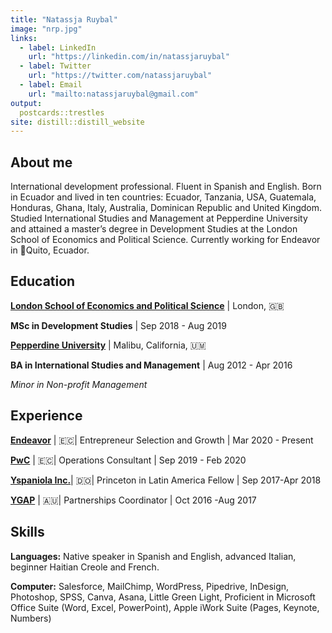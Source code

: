 ```yaml
---
title: "Natassja Ruybal"
image: "nrp.jpg"
links:
  - label: LinkedIn
    url: "https://linkedin.com/in/natassjaruybal"
  - label: Twitter
    url: "https://twitter.com/natassjaruybal"
  - label: Email
    url: "mailto:natassjaruybal@gmail.com"
output:
  postcards::trestles
site: distill::distill_website
---
```


## About me

International development professional. Fluent in Spanish and English. Born in Ecuador and lived in ten countries: Ecuador, Tanzania, USA, Guatemala, Honduras, Ghana, Italy, Australia, Dominican Republic and United Kingdom. Studied International Studies and Management at Pepperdine University and attained a master's degree in Development Studies at the London School of Economics and Political Science. Currently working for Endeavor in 📍Quito, Ecuador.

## Education

[**London School of Economics and Political Science**](https://www.lse.ac.uk) \| London, 🇬🇧

**MSc in Development Studies** \| Sep 2018 - Aug 2019

[**Pepperdine University**](https://www.pepperdine.edu) \| Malibu, California, 🇺🇲

**BA in International Studies and Management** \| Aug 2012 - Apr 2016

*Minor in Non-profit Management*

## Experience

[**Endeavor**](https://endeavor.org) \| 🇪🇨\| Entrepreneur Selection and Growth \| Mar 2020 - Present

[**PwC**](http://pwc.com) \| 🇪🇨\| Operations Consultant \| Sep 2019 - Feb 2020

[**Yspaniola Inc.**](https://www.yspaniola.org)\| 🇩🇴\| Princeton in Latin America Fellow \| Sep 2017-Apr 2018

[**YGAP**](https://ygap.org) \| 🇦🇺\| Partnerships Coordinator \| Oct 2016 -Aug 2017

## Skills

**Languages:** Native speaker in Spanish and English, advanced Italian, beginner Haitian Creole and French.

**Computer:** Salesforce, MailChimp, WordPress, Pipedrive, InDesign, Photoshop, SPSS, Canva, Asana, Little Green Light, Proficient in Microsoft Office Suite (Word, Excel, PowerPoint), Apple iWork Suite (Pages, Keynote, Numbers)

